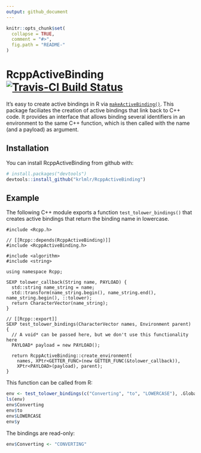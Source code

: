 ```yaml
---
output: github_document
---
```


<!-- README.md is generated from README.Rmd. Please edit that file -->

```r
knitr::opts_chunk$set(
  collapse = TRUE,
  comment = "#>",
  fig.path = "README-"
)
```

# RcppActiveBinding [![Travis-CI Build Status](https://travis-ci.org/krlmlr/RcppActiveBinding.svg?branch=master)](https://travis-ci.org/krlmlr/RcppActiveBinding)


It's easy to create active bindings in R via
[`makeActiveBinding()`](https://www.rdocumentation.org/packages/base/versions/3.3.1/topics/bindenv).
This package faciliates the creation of active bindings that link back to C++ code.
It provides an interface that allows binding several identifiers in an environment
to the same C++ function, which is then called with the name (and a payload) as argument.


## Installation

You can install RcppActiveBinding from github with:

```r
# install.packages("devtools")
devtools::install_github("krlmlr/RcppActiveBinding")
```

## Example

The following C++ module exports a function `test_tolower_bindings()`
that creates active bindings that return the binding name in lowercase.

```Rcpp
#include <Rcpp.h>

// [[Rcpp::depends(RcppActiveBinding)]]
#include <RcppActiveBinding.h>

#include <algorithm>
#include <string>

using namespace Rcpp;

SEXP tolower_callback(String name, PAYLOAD) {
  std::string name_string = name;
  std::transform(name_string.begin(), name_string.end(), name_string.begin(), ::tolower);
  return CharacterVector(name_string);
}

// [[Rcpp::export]]
SEXP test_tolower_bindings(CharacterVector names, Environment parent) {
  // A void* can be passed here, but we don't use this functionality here
  PAYLOAD* payload = new PAYLOAD();
  
  return RcppActiveBinding::create_environment(
    names, XPtr<GETTER_FUNC>(new GETTER_FUNC(&tolower_callback)),
    XPtr<PAYLOAD>(payload), parent);
}
```

This function can be called from R:

```r
env <- test_tolower_bindings(c("Converting", "to", "LOWERCASE"), .GlobalEnv)
ls(env)
env$Converting
env$to
env$LOWERCASE
env$y
```

The bindings are read-only:

```r
env$Converting <- "CONVERTING"
```
